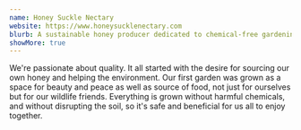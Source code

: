 ```yaml
---
name: Honey Suckle Nectary
website: https://www.honeysucklenectary.com
blurb: A sustainable honey producer dedicated to chemical-free gardening and environmental stewardship, creating peaceful spaces that nourish both people and wildlife while maintaining natural soil health.
showMore: true
---
```


We're passionate about quality. It all started with the desire for sourcing our own honey and helping the environment. Our first garden was grown as a space for beauty and peace as well as source of food, not just for ourselves but for our wildlife friends. Everything is grown without harmful chemicals, and without disrupting the soil, so it's safe and beneficial for us all to enjoy together.

